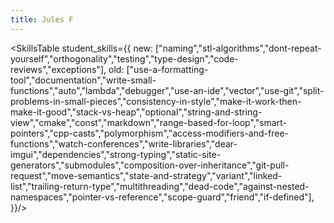 ---
title: Jules F
---

<SkillsTable student_skills={{
    new: ["naming","stl-algorithms","dont-repeat-yourself","orthogonality","testing","type-design","code-reviews","exceptions"],
    old: ["use-a-formatting-tool","documentation","write-small-functions","auto","lambda","debugger","use-an-ide","vector","use-git","split-problems-in-small-pieces","consistency-in-style","make-it-work-then-make-it-good","stack-vs-heap","optional","string-and-string-view","cmake","const","markdown","range-based-for-loop","smart-pointers","cpp-casts","polymorphism","access-modifiers-and-free-functions","watch-conferences","write-libraries","dear-imgui","dependencies","strong-typing","static-site-generators","submodules","composition-over-inheritance","git-pull-request","move-semantics","state-and-strategy","variant","linked-list","trailing-return-type","multithreading","dead-code","against-nested-namespaces","pointer-vs-reference","scope-guard","friend","if-defined"],
}}/>